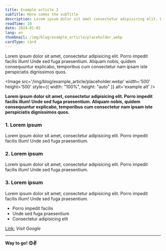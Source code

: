 ```yaml
---
title: Example article 3
subTitle: Here comes the subTitle
description: Lorem ipsum dolor sit amet consectetur adipisicing elit. Fuga provident eos iusto fugiat iure perferendis fugit culpa unde ea. Placeat officia rerum voluptatum libero dignissimos itaque sunt corporis dicta quos.
readTime: 10
date: 2024-01-01
lang: en
thumbnail: /img/blog/example_article/placeholder.webp
cardType: card
---
```


Lorem ipsum dolor sit amet, consectetur adipisicing elit. Porro impedit facilis illum! Unde sed fuga praesentium. Aliquam nobis, quidem consequuntur explicabo, temporibus cum consectetur nam ipsam iste perspiciatis dignissimos quos.

<Image
  src='/img/blog/example_article/placeholder.webp'
  width='500'
  height='500'
  style={{ width: "100%", height: "auto" }}
  alt='example alt'
/>

**Lorem ipsum dolor sit amet, consectetur adipisicing elit. Porro impedit facilis illum! Unde sed fuga praesentium. Aliquam nobis, quidem consequuntur explicabo, temporibus cum consectetur nam ipsam iste perspiciatis dignissimos quos.**

### 1. Lorem ipsum

Lorem ipsum dolor sit amet, consectetur adipisicing elit. Porro impedit facilis illum! Unde sed fuga praesentium.

### 2. Lorem ipsum

Lorem ipsum dolor sit amet, consectetur adipisicing elit. Porro impedit facilis illum! Unde sed fuga praesentium.

### 3. Lorem ipsum

Lorem ipsum dolor sit amet, consectetur adipisicing elit. Porro impedit facilis illum! Unde sed fuga praesentium.

- Porro impedit facilis
- Unde sed fuga praesentium
- Consectetur adipisicing elit

[Link:](https://www.google.com/) _Visit Google_

---

**Way to go! 😊✌**
